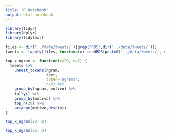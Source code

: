 ```yaml
---
title: "R Notebook"
output: html_notebook
---
```


```r
library(tidyr)
library(dplyr)
library(tidytext)
```

```r
files <- dir('../data/tweets/')[grep('RDS',dir('../data/tweets/'))]
tweets <- lapply(files, function(x) readRDS(paste0('../data/tweets/', x))) %>% bind_rows()
```

```r
top_x_ngram <- function(x=20, n=2) {
  tweets %>% 
    unnest_tokens(ngram, 
                  text,
                  token='ngrams',
                  n=2) %>% 
    group_by(ngram, motivo) %>% 
    tally() %>% 
    group_by(motivo) %>% 
    top_n(20) %>% 
    arrange(motivo,desc(n))
}
```

```r
top_x_ngram(20, 2)
```

```r
top_x_ngram(20, 3)
```
